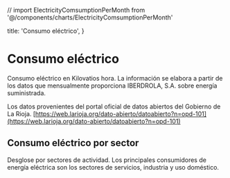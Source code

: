 // import ElectricityComsumptionPerMonth from '@/components/charts/ElectricityComsumptionPerMonth'

  title: 'Consumo eléctrico',
}

# Consumo eléctrico 

Consumo eléctrico en Kilovatios hora. La información se elabora a partir de los datos que mensualmente proporciona IBERDROLA, S.A. sobre energía suministrada.

Los datos provenientes del portal oficial de datos abiertos del Gobierno de La Rioja. [https://web.larioja.org/dato-abierto/datoabierto?n=opd-101](https://web.larioja.org/dato-abierto/datoabierto?n=opd-101)

<ElectricityComsumptionPerYear />

## Consumo eléctrico por sector

Desglose por sectores de actividad. Los principales consumidores de energía eléctrica son los sectores de servicios, industria y uso doméstico.

<ElectricityComsumptionPerType />
